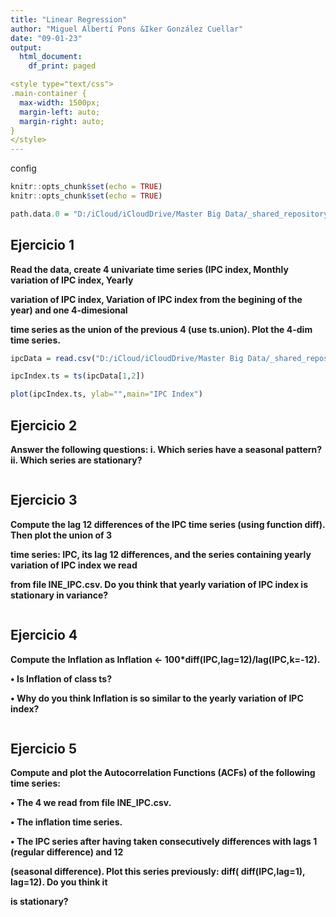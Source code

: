 ```yaml
---
title: "Linear Regression"
author: "Miguel Albertí Pons &Iker González Cuellar"
date: "09-01-23"
output:
  html_document:
    df_print: paged

<style type="text/css">
.main-container {
  max-width: 1500px;
  margin-left: auto;
  margin-right: auto;
}
</style>
---
```


config

```r
knitr::opts_chunk$set(echo = TRUE)
knitr::opts_chunk$set(echo = TRUE)

path.data.0 = "D:/iCloud/iCloudDrive/Master Big Data/_shared_repository/bdma_01_team_shared_repository/Data Analytics Lab/6-Time Series Analysis/_repository/"
```

## Ejercicio 1

**Read the data, create 4 univariate time series (IPC index, Monthly variation of IPC index, Yearly**

**variation of IPC index, Variation of IPC index from the begining of the year) and one 4-dimesional**

**time series as the union of the previous 4 (use ts.union). Plot the 4-dim time series.**

```r
ipcData = read.csv("D:/iCloud/iCloudDrive/Master Big Data/_shared_repository/bdma_01_team_shared_repository/Data Analytics Lab/6-Time Series Analysis/_repository/INE_IPC.csv", sep = ",")

ipcIndex.ts = ts(ipcData[1,2]) 

plot(ipcIndex.ts, ylab="",main="IPC Index")
```

## Ejercicio 2

**Answer the following questions: i. Which series have a seasonal pattern? ii. Which series are stationary?**

```r

```

## Ejercicio 3

**Compute the lag 12 differences of the IPC time series (using function diff). Then plot the union of 3**

**time series: IPC, its lag 12 differences, and the series containing yearly variation of IPC index we read**

**from file INE_IPC.csv. Do you think that yearly variation of IPC index is stationary in variance?**

```r

```

## Ejercicio 4

**Compute the Inflation as Inflation \<- 100\*diff(IPC,lag=12)/lag(IPC,k=-12).**

**• Is Inflation of class ts?**

**• Why do you think Inflation is so similar to the yearly variation of IPC index?**

```r

```

## Ejercicio 5

**Compute and plot the Autocorrelation Functions (ACFs) of the following time series:**

**• The 4 we read from file INE_IPC.csv.**

**• The inflation time series.**

**• The IPC series after having taken consecutively differences with lags 1 (regular difference) and 12**

**(seasonal difference). Plot this series previously: diff( diff(IPC,lag=1), lag=12). Do you think it**

**is stationary?**

```r

```
